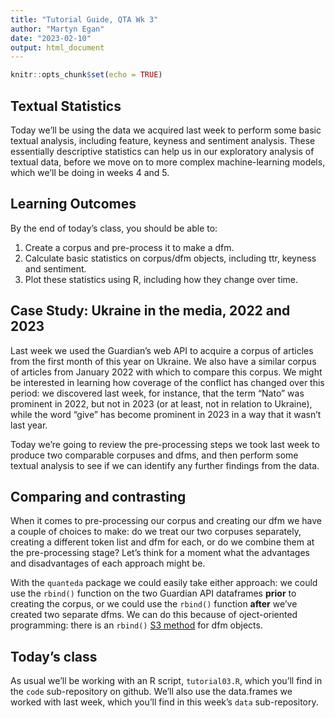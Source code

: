 ```yaml
---
title: "Tutorial Guide, QTA Wk 3"
author: "Martyn Egan"
date: "2023-02-10"
output: html_document
---
```


```r
knitr::opts_chunk$set(echo = TRUE)
```

## Textual Statistics

Today we'll be using the data we acquired last week to perform some basic textual analysis, including feature, keyness and sentiment analysis. These essentially descriptive statistics can help us in our exploratory analysis of textual data, before we move on to more complex machine-learning models, which we'll be doing in weeks 4 and 5.

## Learning Outcomes

By the end of today's class, you should be able to:

1. Create a corpus and pre-process it to make a dfm.
2. Calculate basic statistics on corpus/dfm objects, including ttr, keyness and sentiment.
3. Plot these statistics using R, including how they change over time.

## Case Study: Ukraine in the media, 2022 and 2023

Last week we used the Guardian's web API to acquire a corpus of articles from the first month of this year on Ukraine. We also have a similar corpus of articles from January 2022 with which to compare this corpus. We might be interested in learning how coverage of the conflict has changed over this period: we discovered last week, for instance, that the term "Nato" was prominent in 2022, but not in 2023 (or at least, not in relation to Ukraine), while the word "give" has become prominent in 2023 in a way that it wasn't last year.

Today we're going to review the pre-processing steps we took last week to produce two comparable corpuses and dfms, and then perform some textual analysis to see if we can identify any further findings from the data.

## Comparing and contrasting

When it comes to pre-processing our corpus and creating our dfm we have a couple of choices to make: do we treat our two corpuses separately, creating a different token list and dfm for each, or do we combine them at the pre-processing stage? Let's think for a moment what the advantages and disadvantages of each approach might be.

With the `quanteda` package we could easily take either approach: we could use the `rbind()` function on the two Guardian API dataframes **prior** to creating the corpus, or we could use the `rbind()` function **after** we've created two separate dfms. We can do this because of oject-oriented programming: there is an `rbind()` [S3 method](https://quanteda.io/reference/cbind.dfm.html) for dfm objects.

## Today's class

As usual we'll be working with an R script, `tutorial03.R`, which you'll find in the `code` sub-repository on github. We'll also use the data.frames we worked with last week, which you'll find in this week's `data` sub-repository.